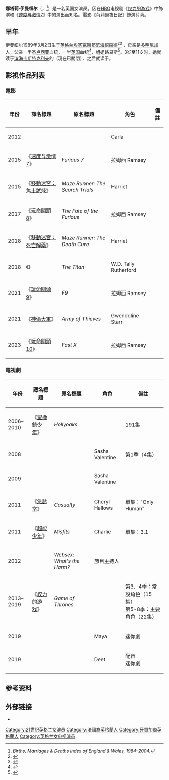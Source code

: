 {{NoteTA
|G1=Movie
|G2=TV
|G3=Show
|1=zh-hk:權力遊戲;zh-tw:冰與火之歌：權力遊戲;zh-cn:权力的游戏;
}}
{{Infobox entertainer
| type         = 女演員
| name          = 娜塔莉·伊曼纽尔<br />Nathalie Emmanuel
| image         = Nathalie Emmanuel by Gage Skidmore 2 (cropped).jpg
| caption       = 娜塔莉攝於2017年[[聖地牙哥動漫展|聖地牙哥動漫展]]
| birth_name    = 娜塔莉·乔安妮·伊曼纽尔<br />Nathalie Joanne Emmanuel
| birth_date    = {{Birth date and age|df=yes|1989|3|2}}
| birth_place   = {{ENG}}[[埃塞克斯郡|埃塞克斯郡]][[滨海绍森德|滨海绍森德]]
| death_date    =
| language      = [[英語|英語]]
| death_place   =
| othername     =
| yearsactive   = 2006年–至今
| occupation    = 演员
| spouse        = 
| website       =
| notable role  = 
| famous_works  = 《[[玩命關頭系列|玩命關頭系列]]》<br />《[[权力的游戏_(电视剧)|权力的游戏]]》
}}

'''娜塔莉·伊曼纽尔'''（{{lang-en|Nathalie Emmanuel}}，{{bd|1989年|3月2日||}}<ref>''Births, Marriages & Deaths Index of England & Wales, 1984–2004.''</ref>）是一名英国女演员，因在[[HBO|HBO]]电视剧《[[权力的游戏_(电视剧)|权力的游戏]]》中飾演{{link-en|Missandei|Missandei}}和《[[速度与激情7|速度与激情7]]》中的演出而知名。電影《荷莉過夜日記》飾演荷莉。

== 早年 ==
伊曼纽尔1989年3月2日生于[[英格兰|英格兰]][[埃塞克斯郡|埃塞克斯郡]][[滨海绍森德|滨海绍森德]]<ref>{{cite news|url=http://www.nytimes.com/aponline/2015/02/05/arts/ap-us-celeb-birthdays.html?_r=0|title=Celeb Birthdays for the Week of March 1-7|work=The New York Times|date=26 February 2015|accessdate=4 April 2015|archive-date=2015-04-19|archive-url=https://web.archive.org/web/20150419175453/http://www.nytimes.com/aponline/2015/02/05/arts/ap-us-celeb-birthdays.html?_r=0|dead-url=no}}</ref><ref name=VF>{{cite news|url=http://www.vanityfair.com/hollywood/2015/02/nathalie-emmanuel-game-of-thrones-furious-7|title=Game of Thrones's Nathalie Emmanuel Gears Up for Furious 7|work=Vanity Fair|publisher=Condé Nast|date=March 2015|accessdate=4 April 2015|archive-date=2017-04-25|archive-url=https://web.archive.org/web/20170425225106/http://www.vanityfair.com/hollywood/2015/02/nathalie-emmanuel-game-of-thrones-furious-7|dead-url=no}}</ref> ，母亲是[[多明尼加|多明尼加]]人，父亲一半[[圣卢西亚|圣卢西亚]]血统，一半[[英国|英国]]血统<ref>{{cite web|url=http://www.thedailybeast.com/articles/2015/03/29/game-of-thrones-fetching-consigliere-nathalie-emmanuel-on-missandei-and-grey-worm-vs-obama.html|title=Game of Thrones' Fetching Consigliere: Nathalie Emmanuel on Missandei and Grey Worm vs. Obama|publisher=[[The_Daily_Beast|The Daily Beast]]|date=29 March 2015|accessdate=4 April 2015|archive-date=2015-04-06|archive-url=https://web.archive.org/web/20150406225704/http://www.thedailybeast.com/articles/2015/03/29/game-of-thrones-fetching-consigliere-nathalie-emmanuel-on-missandei-and-grey-worm-vs-obama.html|dead-url=no}}</ref>，姐姐路易斯<ref>{{cite news|url=http://www.southendstandard.co.uk/news/8127883.Lifelong_Jacko_fan_Louise_is_set_for_a_Thriller_of_a_time/|title=Lifelong Jacko fan Louise is set for a Thriller of a time|publisher=Southend Standard|date=30 April 2010|accessdate=4 April 2015|archive-date=2015-04-09|archive-url=https://web.archive.org/web/20150409201525/http://www.southendstandard.co.uk/news/8127883.Lifelong_Jacko_fan_Louise_is_set_for_a_Thriller_of_a_time/|dead-url=yes}}</ref>。3岁至11岁时，她就读于[[滨海韦斯特克利夫|滨海韦斯特克利夫]]的{{link-en|聖希爾達學校|St Hilda's School, Westcliff-on-Sea}}（現在已關閉），之后就读于{{link-en|维斯特克利夫女子高中|Westcliff High School for Girls}}。

== 影視作品列表 ==
=== 電影 ===
{| class="wikitable sortable"
|-
! 年份
! 譯名標題
! 原名標題
! 角色
! class="unsortable" | 備註
|-
| 2012
| {{n/a}}
| ''{{link-en|Twenty8k|Twenty8k}}''
| Carla
|
|-
| 2015
| 《[[速度与激情7|速度与激情7]]》
| ''Furious 7''
| 拉姆西 Ramsey
|
|-
| 2015
| 《[[移動迷宮：焦土試煉|移動迷宮：焦土試煉]]》
| ''Maze Runner: The Scorch Trials''
| Harriet
|
|-
| 2017
| 《[[玩命關頭8|玩命關頭8]]》
| ''The Fate of the Furious''
| 拉姆西 Ramsey
|
|-
| 2018
| 《[[移動迷宮：死亡解藥|移動迷宮：死亡解藥]]》
| ''Maze Runner: The Death Cure''
| Harriet
|
|-
| 2018
| 《{{link-en|末世異種|The Titan (film)}}》
| ''The Titan''
| W.D. Tally Rutherford
|
|-
| 2021
| 《[[玩命關頭9|玩命關頭9]]》
| ''F9''
| 拉姆西 Ramsey
|
|-
| 2021
| 《[[神偷大軍|神偷大軍]]》
| ''Army of Thieves''
| Gwendoline Starr
| 
|-
| 2023
| 《[[玩命關頭10|玩命關頭10]]》
| ''Fast X''
| 拉姆西 Ramsey
|
|}

=== 電視劇 ===
{| class="wikitable sortable"
|-
! 年份
! 譯名標題
! 原名標題
! 角色
! class="unsortable" | 備註
|-
| 2006–2010
| 《[[聖橡鎮少年|聖橡鎮少年]]》
| ''Hollyoaks''
| {{link-en|Sasha Valentine|Sasha Valentine}}
| 191集
|-
| 2008
| {{n/a}}
| ''{{link-en|Hollyoaks Later|Hollyoaks Later}}''
| Sasha Valentine
| 第1季（4集）
|-
| 2009
| {{n/a}}
| ''{{link-en|Hollyoaks: The Morning After the Night Before|Hollyoaks: The Morning After the Night Before}}''
| Sasha Valentine
|
|-
| 2011
| 《[[急診室_(電視劇)|急診室]]》
| ''Casualty''
| Cheryl Hallows
| 單集："Only Human"
|-
| 2011
| 《[[超能少年|超能少年]]》
| ''Misfits''
| Charlie
| 單集：3.1
|-
| 2012
| {{n/a}}
| ''Websex: What's the Harm?''
| 節目主持人
|
|-
| 2013–2019
| 《[[权力的游戏_(电视剧)|权力的游戏]]》
| ''Game of Thrones''
| {{link-en|Missandei|Missandei}}
| 第3、4季：常設角色（15集）<br />第5-8季：主要角色（22集）
|-
| 2019
| {{n/a}}
| ''{{link-en|Four Weddings and a Funeral (miniseries)|Four Weddings and a Funeral (miniseries)|Four Weddings and a Funeral}}''
| Maya
| 迷你劇
|-
| 2019
| {{n/a}}
| ''{{link-en|The Dark Crystal: Age of Resistance|The Dark Crystal: Age of Resistance}}''
| Deet
| 配音<br />迷你劇
|}

== 参考资料 ==
{{reflist|2}}
== 外部链接 ==
*{{IMDb name|id=2812026|name=娜塔莉·伊曼纽尔}}

{{Authority control}}
{{DEFAULTSORT:Emmanuel, Nathalie}}

[[Category:21世纪英格兰女演员|Category:21世纪英格兰女演员]]
[[Category:法國裔英格蘭人|Category:法國裔英格蘭人]]
[[Category:牙買加裔英格蘭人|Category:牙買加裔英格蘭人]]
[[Category:英格兰女电视演员|Category:英格兰女电视演员]]